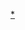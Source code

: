 <noinclude>{{noteTA
|1=zh-cn:马尔克斯;zh-tw:馬奎斯;zh-hk:馬奎斯;zh-sg:马尔克斯;
}}
</noinclude>
{{Navbox
| name      = 馬奎斯作品
| state     = {{{state|autocollapse}}}
| title     = [[加夫列尔·加西亚·马尔克斯]]作品
| listclass = hlist
| titlestyle=background:#ddffdd

| group1  = 长篇小说
| list1   = 
*《{{le|恶时辰|In Evil Hour}}》（1962年）
*《[[百年孤独]]》（1967年）
*《{{le|家长的没落|The Autumn of the Patriarch}}》（1975年）
*《[[一桩事先张扬的谋杀案]]》（1981年）
*《[[霍乱时期的爱情]]》（1985年）
*《[[迷宮中的將軍]]》（1989年）
*《{{le|关于爱和其它恶魔|Of Love and Other Demons}}》（1994年）
*《{{le|苦妓追忆录|Memories of My Melancholy Whores}}》（2004年）

| group2  = 中短篇小说
| list2   = 
*《[[枯枝败叶]]》（1955年）
*《{{le|巨翅老人|A Very Old Man with Enormous Wings}}》（1955年）
*《{{le|没有人给他写信的上校|No One Writes to the Colonel}}》（1961年）
*《{{le|格兰德大妈的葬礼|Big Mama's Funeral}}》（1962年）
*《{{le|世界上最漂亮的溺水者|The Handsomest Drowned Man in the World}}》（1968年）
*《{{le|难以置信的悲惨故事——纯真的埃伦蒂拉和残忍的祖母|The Incredible and Sad Tale of Innocent Eréndira and Her Heartless Grandmother|难以置信的悲惨故事}}》（1972年）
*《{{le|奇怪的朝圣者|Strange Pilgrims}}》（1992年）

| group3  = 非小说作品
| list3   = 
*《{{le|落难海员的故事|The Story of a Shipwrecked Sailor}}》（1970年）
*《{{le|智利秘密行动|Clandestine in Chile}}》（1986年）
*《{{le|绑架新闻|News of a Kidnapping}}》（1996年）
*《{{le|活着为了讲述生活|Living to Tell the Tale}}》（2002年）

| group4  = 演讲
| list4   = 

*《{{le|拉丁美洲的孤独|The Solitude of Latin America}}》

}}<noinclude>
{{collapsible option}}
{{DEFAULTSORT:García Marquez, Gabriel}}
[[Category:加夫列尔·加西亚·马尔克斯|*]]
</noinclude>